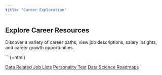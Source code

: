 ```yaml
---
title: "Career Exploration"
---
```


## Explore Career Resources

Discover a variety of career paths, view job descriptions, salary insights, and career growth opportunities.

```{=html}
<div class="explore-grid">
  <a href="https://builtin.com/data-science/data-science-jobs" class="explore-card" target="_blank">Data Related Job Lists</a>
  <a href="personality_test.qmd" class="explore-card">Personality Test</a>
  <a href="DS_Roadmap.qmd" class="explore-card">Data Science Roadmaps</a>
</div>
